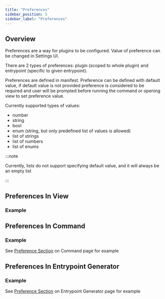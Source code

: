 ```yaml
---
title: "Preferences"
sidebar_position: 5
sidebar_label: "Preferences"
---
```



## Overview

Preferences are a way for plugins to be configured. Value of preference can be changed in Settings UI.

There are 2 types of preferences: plugin (scoped to whole plugin) and entrypoint (specific to given entrypoint).

Preferences are defined in manifest.
Preference can be defined with default value, if default value is not provided preference is considered to be required
and user will be prompted before running the command or opening view to set preference value.

Currently supported types of values:
- number
- string
- bool
- enum (string, but only predefined list of values is allowed)
- list of strings
- list of numbers
- list of enums

:::note

Currently, lists do not support specifying default value, and it will always be an empty list

:::

## Preferences In View

### Example

<ViewPreferenceCode screenshot={false}/>

[//]: # (### Api Reference)

[//]: # (TODO types)

## Preferences In Command

### Example

See [Preference Section](../api-reference/entrypoint-types/entrypoint-generator.mdx#preferences) on Command page for example

## Preferences In Entrypoint Generator

### Example

See [Preference Section](../api-reference/entrypoint-types/entrypoint-generator.mdx#preferences) on Entrypoint Generator page for example
